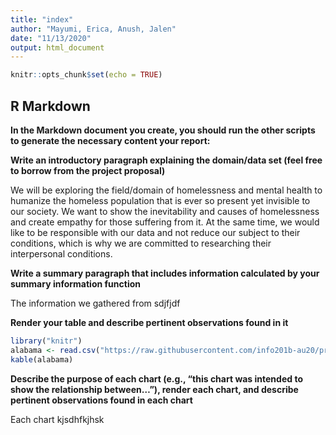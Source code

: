 ---
title: "index"
author: "Mayumi, Erica, Anush, Jalen"
date: "11/13/2020"
output: html_document
---

```{r setup, include=FALSE}
knitr::opts_chunk$set(echo = TRUE)
```

## R Markdown
**In the Markdown document you create, you should run the other scripts to generate the necessary content your report:**

**Write an introductory paragraph explaining the domain/data set (feel free to borrow from the project proposal)**

We will be exploring the field/domain of homelessness and mental health to humanize the homeless population that is ever so present yet invisible to our society. We want to show the inevitability and causes of homelessness and create empathy for those suffering from it. At the same time, we would like to be responsible with our data and not reduce our subject to their conditions, which is why we are committed to researching their interpersonal conditions.


**Write a summary paragraph that includes information calculated by your summary information function**

The information we gathered from sdjfjdf


**Render your table and describe pertinent observations found in it**
```{r kable_example, echo = FALSE}
library("knitr")
alabama <- read.csv("https://raw.githubusercontent.com/info201b-au20/project-ereyand/gh-pages/panel_2_table_and_counts_v7_2020_03_27.csv")
kable(alabama)
```

**Describe the purpose of each chart (e.g., "this chart was intended to show the relationship between..."), render each chart, and describe pertinent observations found in each chart**

Each chart kjsdhfkjhsk